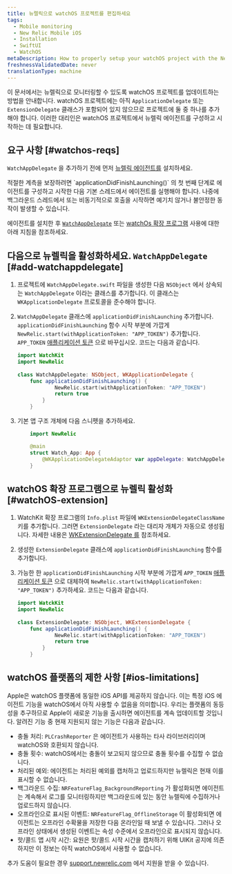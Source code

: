 ```yaml
---
title: 뉴렐릭으로 watchOS 프로젝트를 편집하세요
tags:
  - Mobile monitoring
  - New Relic Mobile iOS
  - Installation
  - SwiftUI
  - WatchOS
metaDescription: How to properly setup your watchOS project with the New Relic agent.
freshnessValidatedDate: never
translationType: machine
---
```


이 문서에서는 뉴렐릭으로 모니터링할 수 있도록 watchOS 프로젝트를 업데이트하는 방법을 안내합니다. watchOS 프로젝트에는 아직 `ApplicationDelegate` 또는 `ExtensionDelegate` 클래스가 포함되어 있지 않으므로 프로젝트에 둘 중 하나를 추가해야 합니다. 이러한 대리인은 watchOS 프로젝트에서 뉴렐릭 에이전트를 구성하고 시작하는 데 필요합니다.

## 요구 사항 [#watchos-reqs]

`WatchAppDelegate` 을 추가하기 전에 먼저 [뉴렐릭 에이전트를](/docs/mobile-monitoring/new-relic-mobile-ios/installation/spm-installation) 설치하세요.

<Callout variant="important">
  적절한 계측을 보장하려면 `applicationDidFinishLaunching()` 의 첫 번째 단계로 에이전트를 구성하고 시작한 다음 기본 스레드에서 에이전트를 실행해야 합니다. 나중에 백그라운드 스레드에서 또는 비동기적으로 호출을 시작하면 예기치 않거나 불안정한 동작이 발생할 수 있습니다.
</Callout>

에이전트를 설치한 후 [`WatchAppDelegate`](#add-watchappdelegate) 또는 [watchOs 확장 프로그램](#watchOS-extension) 사용에 대한 아래 지침을 참조하세요.

## 다음으로 뉴렐릭을 활성화하세요. `WatchAppDelegate` [#add-watchappdelegate]

1. 프로젝트에 `WatchAppDelegate.swift` 파일을 생성한 다음 `NSObject` 에서 상속되는 `WatchAppDelegate` 이라는 클래스를 추가합니다. 이 클래스는 `WKApplicationDelegate` 프로토콜을 준수해야 합니다.

2. `WatchAppDelegate` 클래스에 `applicationDidFinishLaunching` 추가합니다. `applicationDidFinishLaunching` 함수 시작 부분에 가깝게 `NewRelic.start(withApplicationToken: "APP_TOKEN")` 추가합니다. `APP_TOKEN` [애플리케이션 토큰](/docs/mobile-apps/viewing-your-application-token) 으로 바꾸십시오. 코드는 다음과 같습니다.

   ```swift
   import WatchKit
   import NewRelic
       
   class WatchAppDelegate: NSObject, WKApplicationDelegate {
       func applicationDidFinishLaunching() {
               NewRelic.start(withApplicationToken: "APP_TOKEN")
               return true
           }
       }
   ```

3. 기본 앱 구조 개체에 다음 스니펫을 추가하세요.

   ```swift
       import NewRelic

       @main
       struct Watch_App: App {
           @WKApplicationDelegateAdaptor var appDelegate: WatchAppDelegate
       }
   ```

## watchOS 확장 프로그램으로 뉴렐릭 활성화 [#watchOS-extension]

1. WatchKit 확장 프로그램의 `Info.plist` 파일에 `WKExtensionDelegateClassName` 키를 추가합니다. 그러면 `ExtensionDelegate` 라는 대리자 개체가 자동으로 생성됩니다. 자세한 내용은 [WKExtensionDelegate 를](https://developer.apple.com/documentation/watchkit/wkextensiondelegate) 참조하세요.

2. 생성한 `ExtensionDelegate` 클래스에 `applicationDidFinishLaunching` 함수를 추가합니다.

3. 가능한 한 `applicationDidFinishLaunching` 시작 부분에 가깝게 `APP_TOKEN` [애플리케이션 토큰](/docs/mobile-apps/viewing-your-application-token) 으로 대체하여 `NewRelic.start(withApplicationToken: "APP_TOKEN")` 추가하세요. 코드는 다음과 같습니다.

   ```swift
   import WatckKit
   import NewRelic
       
   class ExtensionDelegate: NSObject, WKExtensionDelegate {
       func applicationDidFinishLaunching() {
               NewRelic.start(withApplicationToken: "APP_TOKEN")
               return true
           }
       }
   ```

## watchOS 플랫폼의 제한 사항 [#ios-limitations]

Apple은 watchOS 플랫폼에 동일한 iOS API를 제공하지 않습니다. 이는 특정 iOS 에이전트 기능을 watchOS에서 아직 사용할 수 없음을 의미합니다. 우리는 플랫폼의 동등성을 추구하므로 Apple이 새로운 기능을 출시하면 에이전트를 계속 업데이트할 것입니다. 알려진 기능 중 현재 지원되지 않는 기능은 다음과 같습니다.

* 충돌 처리: `PLCrashReporter` 은 에이전트가 사용하는 타사 라이브러리이며 watchOS와 호환되지 않습니다.
* 충돌 횟수: watchOS에서는 충돌이 보고되지 않으므로 충돌 횟수를 수집할 수 없습니다.
* 처리된 예외: 에이전트는 처리된 예외를 캡처하고 업로드하지만 뉴렐릭은 현재 이를 표시할 수 없습니다.
* 백그라운드 수집: `NRFeatureFlag_BackgroundReporting` 가 활성화되면 에이전트는 계속해서 로그를 모니터링하지만 백그라운드에 있는 동안 뉴렐릭에 수집하거나 업로드하지 않습니다.
* 오프라인으로 표시된 이벤트: `NRFeatureFlag_OfflineStorage` 이 활성화되면 에이전트는 오프라인 수확물을 저장한 다음 온라인일 때 보낼 수 있습니다. 그러나 오프라인 상태에서 생성된 이벤트는 속성 수준에서 오프라인으로 표시되지 않습니다.
* 핫/콜드 앱 시작 시간: 요원은 핫/콜드 시작 시간을 캡처하기 위해 UIKit 공지에 의존하지만 이 정보는 아직 watchOS에서 사용할 수 없습니다.

추가 도움이 필요한 경우 [support.newrelic.com](https://support.newrelic.com) 에서 지원을 받을 수 있습니다.
